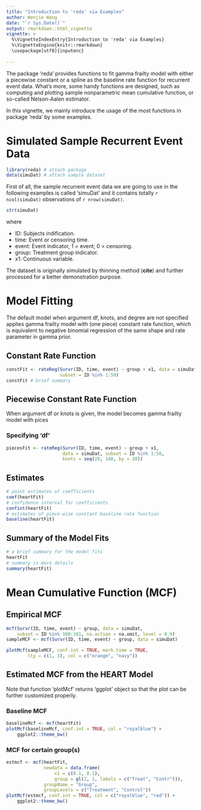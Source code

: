 ```yaml
---
title: "Introduction to 'reda' via Examples"
author: Wenjie Wang
date: "`r Sys.Date()`"
output: rmarkdown::html_vignette
vignette: >
  %\VignetteIndexEntry{Introduction to 'reda' via Examples}
  %\VignetteEngine{knitr::rmarkdown}
  \usepackage[utf8]{inputenc}
  
---
```


The package 'reda' provides functions to fit gamma frailty model with
either a piecewise constant or a spline as the baseline rate function
for recurrent event data. What's more, some handy functions are designed,
such as computing and plotting sample nonparametric mean cumulative function,
or so-called Nelson-Aalen estimator.

In this vignette, we mainly introduce the usage of the most functions in
package 'reda' by some examples.

# Simulated Sample Recurrent Event Data

```r
library(reda) # attach package 
data(simuDat) # attach sample dataset
```

First of all, the sample recurrent event data 
we are going to use in the following examples is called 'simuDat'
and it contains totally `r ncol(simuDat)` observations of `r nrow(simuDat)`.

```r
str(simuDat)
```

where

* ID: Subjects indification.
* time: Event or censoring time.
* event: Event indicator, 1 = event; 0 = censoring.
* group: Treatment group indicator.
* x1: Continuous variable. 

The dataset is originally simulated by thinning method (__cite__)
and further processed for a better demonstration purpose.

# Model Fitting

The default model when argument df, knots, and degree are not specified
applies gamma frailty model with (one piece) constant rate function,
which is equivalent to negative binomial regression of the same
shape and rate parameter in gamma prior. 

## Constant Rate Function

```r
constFit <- rateReg(Survr(ID, time, event) ~ group + x1, data = simuDat,
                    subset = ID %in% 1:50)
constFit # brief summary
```

## Piecewise Constant Rate Function

When argument df or knots is given, the model becomes gamma frailty
model with pices

### Specifying 'df'



```r
piecesFit <- rateReg(Survr(ID, time, event) ~ group + x1, 
                     data = simuDat, subset = ID %in% 1:50,
                     knots = seq(28, 140, by = 28))


```

## Estimates 

```r
# point estimates of coefficients
coef(heartFit)
# confidence interval for coefficients
confint(heartFit)
# estimates of piece-wise constant baseline rate function
baseline(heartFit)
```

## Summary of the Model Fits

```r
# a brief summary for the model fits
heartFit 
# summary in more details
summary(heartFit)
```

# Mean Cumulative Function (MCF)

## Empirical MCF

```r
mcf(Survr(ID, time, event) ~ group, data = simuDat,
    subset = ID %in% 100:101, na.action = na.omit, level = 0.9)
sampleMCF <- mcf(Survr(ID, time, event) ~ group, data = simuDat)
```

```r
plotMcf(sampleMCF, conf.int = TRUE, mark.time = TRUE, 
        lty = c(1, 3), col = c("orange", "navy"))
```

## Estimated MCF from the HEART Model

Note that function 'plotMcf' returns 'ggplot' object so that the plot can be 
further customized properly.

### Baseline MCF 

```r
baselineMcf <- mcf(heartFit)
plotMcf(baselineMcf, conf.int = TRUE, col = "royalblue") +
    ggplot2::theme_bw()
```

### MCF for certain group(s)

```r
estmcf <- mcf(heartFit, 
              newdata = data.frame(
                  x1 = c(0.1, 0.1), 
                  group = gl(2, 1, labels = c("Treat", "Contr"))), 
              groupName = "Group", 
              groupLevels = c("Treatment", "Control"))
plotMcf(estmcf, conf.int = TRUE, col = c("royalblue", "red")) +
    ggplot2::theme_bw()
```
